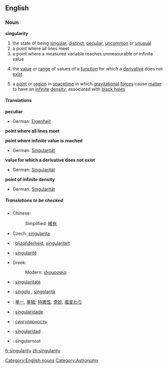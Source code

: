 ==English==

===Noun===
'''singularity'''

# the state of being [[singular]], [[distinct]], [[peculiar]], [[uncommon]] or [[unusual]]
# a point where all lines meet
# a point where a measured variable reaches unmeasurable or infinite value
#{{mathematics}} the [[value]] or [[range]] of values of a [[function]] for which a [[derivative]] does not [[exist]]
#{{physics}} a [[point]] or [[region]] in [[spacetime]] in which [[gravitational]] [[force]]s cause [[matter]] to have an [[infinite]] [[density]]; associated with [[black hole]]s

====Translations====
'''peculiar'''
{{top}}
*German: [[Eigenheit]] {{f}}
{{mid}}
{{bottom}}

'''point where all lines meet'''
{{top}}
{{mid}}
{{bottom}}

'''point where infinite value is reached'''
{{top}}
*German: [[Singularität]] {{f}}
{{mid}}
{{bottom}}

'''value for which a derivative does not exist'''
{{top}}
*German: [[Singularität]] {{f}}
{{mid}}
{{bottom}}

'''point of infinite density'''
{{top}}
*German: [[Singularität]] {{f}}
{{mid}}
{{bottom}}

=====Translations to be checked=====
{{checktrans}}
*Chinese:
*:Simplified: [[稀有]]
*Czech: [[singularita]]
*{{ttbc|Dutch}}: [[bijzonderheid]], [[singulariteit]]
*{{ttbc|French}}: [[singularité]] {{f}}
*Greek:
*:Modern: [[ιδιομορφία]]
*{{ttbc|Interlingua}}: [[singularitate]]
*{{ttbc|Italian}}: [[singolo]] {{m}}, [[singolarità]] {{f}}
*{{ttbc|Japanese}}: [[単一]], [[単独]]; [[特異性]], [[奇妙]], [[風変わり]]
*{{ttbc|Portuguese}}: [[singularidade]] {{f}}
*{{ttbc|Russian}}: [[сингулярность]]
*{{ttbc|Spanish}}: [[singularidad]] {{f}}
*{{ttbc|Slovenian}}: singularnost

[[Category:English nouns]]
[[Category:Astronomy]]

[[fr:singularity]]
[[zh:singularity]]